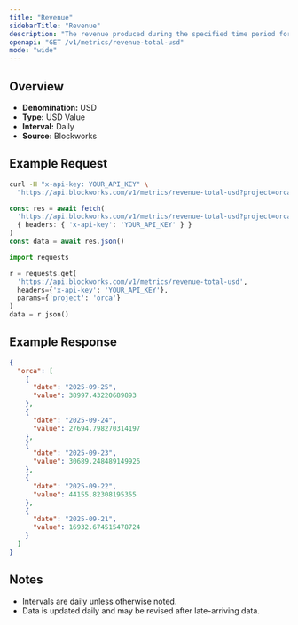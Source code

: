 ```yaml
---
title: "Revenue"
sidebarTitle: "Revenue"
description: "The revenue produced during the specified time period for given project."
openapi: "GET /v1/metrics/revenue-total-usd"
mode: "wide"
---
```


## Overview

- **Denomination:** USD
- **Type:** USD Value
- **Interval:** Daily
- **Source:** Blockworks

## Example Request

<CodeGroup>

```bash cURL
curl -H "x-api-key: YOUR_API_KEY" \
  "https://api.blockworks.com/v1/metrics/revenue-total-usd?project=orca"
```

```typescript TypeScript
const res = await fetch(
  'https://api.blockworks.com/v1/metrics/revenue-total-usd?project=orca',
  { headers: { 'x-api-key': 'YOUR_API_KEY' } }
)
const data = await res.json()
```

```python Python
import requests

r = requests.get(
  'https://api.blockworks.com/v1/metrics/revenue-total-usd',
  headers={'x-api-key': 'YOUR_API_KEY'},
  params={'project': 'orca'}
)
data = r.json()
```

</CodeGroup>

## Example Response

```json
{
  "orca": [
    {
      "date": "2025-09-25",
      "value": 38997.43220689893
    },
    {
      "date": "2025-09-24",
      "value": 27694.798270314197
    },
    {
      "date": "2025-09-23",
      "value": 30689.248489149926
    },
    {
      "date": "2025-09-22",
      "value": 44155.82308195355
    },
    {
      "date": "2025-09-21",
      "value": 16932.674515478724
    }
  ]
}
```

## Notes
- Intervals are daily unless otherwise noted.
- Data is updated daily and may be revised after late-arriving data.